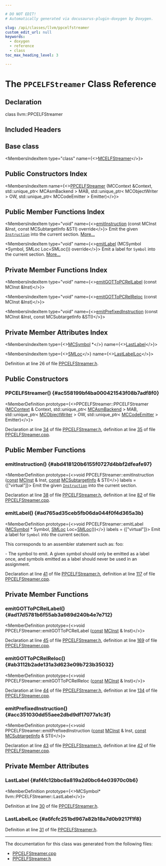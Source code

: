 ```yaml
---

# DO NOT EDIT!
# Automatically generated via docusaurus-plugin-doxygen by Doxygen.

slug: /api/classes/llvm/ppcelfstreamer
custom_edit_url: null
keywords:
  - doxygen
  - reference
  - class
toc_max_heading_level: 3

---
```





# The `PPCELFStreamer` Class Reference

<DoxygenPage pluginConfig={pluginConfig}>



## Declaration

<CodeBlock>class llvm::PPCELFStreamer</CodeBlock>

## Included Headers

<IncludesList>
<IncludesListItem
  filePath="Target/PowerPC/MCTargetDesc/PPCELFStreamer.h"
  permalink="/docs/api/files/lib/lib/target/lib/target/powerpc/lib/target/powerpc/mctargetdesc/ppcelfstreamer-h"
  isLocal="true" />
</IncludesList>

## Base class

<MembersIndex>

<MembersIndexItem
  type="class"
  name={<><a href="/docs/api/classes/llvm/mcelfstreamer">MCELFStreamer</a></>}>
</MembersIndexItem>

</MembersIndex>

## Public Constructors Index

<MembersIndex>

<MembersIndexItem
  name={<><a href="#ac558199bf4ba000421543f08b7adf8f0">PPCELFStreamer</a> (MCContext &amp;Context, std::unique&#95;ptr&lt; MCAsmBackend &gt; MAB, std::unique&#95;ptr&lt; MCObjectWriter &gt; OW, std::unique&#95;ptr&lt; MCCodeEmitter &gt; Emitter)</>}>
</MembersIndexItem>

</MembersIndex>

## Public Member Functions Index

<MembersIndex>

<MembersIndexItem
  type="void"
  name={<><a href="#abd418120b6155f0727d4bbf2dfeafe97">emitInstruction</a> (const MCInst &amp;Inst, const MCSubtargetInfo &amp;STI) override</>}>
Emit the given <code><a href="/docs/api/classes/llvm/instruction">Instruction</a></code> into the current section. <a href="#abd418120b6155f0727d4bbf2dfeafe97">More...</a>
</MembersIndexItem>

<MembersIndexItem
  type="void"
  name={<><a href="#ad765ad35ceb5fb06da044f0f4d365a3b">emitLabel</a> (MCSymbol &#42;Symbol, SMLoc Loc=SMLoc()) override</>}>
Emit a label for <code>Symbol</code> into the current section. <a href="#ad765ad35ceb5fb06da044f0f4d365a3b">More...</a>
</MembersIndexItem>

</MembersIndex>

## Private Member Functions Index

<MembersIndex>

<MembersIndexItem
  type="void"
  name={<><a href="#ad17d5781b6f55ab3a989d240b4e7e712">emitGOTToPCRelLabel</a> (const MCInst &amp;Inst)</>}>
</MembersIndexItem>

<MembersIndexItem
  type="void"
  name={<><a href="#ab3112b2ade131a3d623e09b723b35032">emitGOTToPCRelReloc</a> (const MCInst &amp;Inst)</>}>
</MembersIndexItem>

<MembersIndexItem
  type="void"
  name={<><a href="#acc351030dd55aee2dbd9df17077a1c3f">emitPrefixedInstruction</a> (const MCInst &amp;Inst, const MCSubtargetInfo &amp;STI)</>}>
</MembersIndexItem>

</MembersIndex>

## Private Member Attributes Index

<MembersIndex>

<MembersIndexItem
  type={<><a href="/docs/api/classes/llvm/mcsymbol">MCSymbol</a> &#42;</>}
  name={<><a href="#af4fc12bbc6a819a2d0bc64e03970c0b6">LastLabel</a></>}>
</MembersIndexItem>

<MembersIndexItem
  type={<><a href="/docs/api/classes/llvm/smloc">SMLoc</a></>}
  name={<><a href="#a6fcfc251bd967a82b18a7d0b9217f1f8">LastLabelLoc</a></>}>
</MembersIndexItem>

</MembersIndex>


Definition at line 26 of file <a href="/docs/api/files/lib/lib/target/lib/target/powerpc/lib/target/powerpc/mctargetdesc/ppcelfstreamer-h">PPCELFStreamer.h</a>.

<SectionDefinition>

## Public Constructors

### PPCELFStreamer() {#ac558199bf4ba000421543f08b7adf8f0}

<MemberDefinition
  prototype={<>PPCELFStreamer::PPCELFStreamer (<a href="/docs/api/classes/llvm/mccontext">MCContext</a> &amp; Context, std::unique&#95;ptr&lt; <a href="/docs/api/classes/llvm/mcasmbackend">MCAsmBackend</a> &gt; MAB, std::unique&#95;ptr&lt; <a href="/docs/api/classes/llvm/mcobjectwriter">MCObjectWriter</a> &gt; OW, std::unique&#95;ptr&lt; <a href="/docs/api/classes/llvm/mccodeemitter">MCCodeEmitter</a> &gt; Emitter)</>}>

Declaration at line <a href="/docs/api/files/lib/lib/target/lib/target/powerpc/lib/target/powerpc/mctargetdesc/ppcelfstreamer-h/#l00034">34</a> of file <a href="/docs/api/files/lib/lib/target/lib/target/powerpc/lib/target/powerpc/mctargetdesc/ppcelfstreamer-h">PPCELFStreamer.h</a>, definition at line <a href="/docs/api/files/lib/lib/target/lib/target/powerpc/lib/target/powerpc/mctargetdesc/ppcelfstreamer-cpp/#l00035">35</a> of file <a href="/docs/api/files/lib/lib/target/lib/target/powerpc/lib/target/powerpc/mctargetdesc/ppcelfstreamer-cpp">PPCELFStreamer.cpp</a>.
</MemberDefinition>

</SectionDefinition>

<SectionDefinition>

## Public Member Functions

### emitInstruction() {#abd418120b6155f0727d4bbf2dfeafe97}

<MemberDefinition
  prototype={<>void PPCELFStreamer::emitInstruction (<a href="/docs/api/files/lib/lib/target/lib/target/aarch64/aarch64promoteconstant-cpp/#a90f8350fecae261c25be85d38b451bff">const</a> <a href="/docs/api/classes/llvm/mcinst">MCInst</a> &amp; Inst, <a href="/docs/api/files/lib/lib/target/lib/target/aarch64/aarch64promoteconstant-cpp/#a90f8350fecae261c25be85d38b451bff">const</a> <a href="/docs/api/classes/llvm/mcsubtargetinfo">MCSubtargetInfo</a> &amp; STI)</>}
  labels = {["virtual"]}>
Emit the given <code><a href="/docs/api/classes/llvm/instruction">Instruction</a></code> into the current section.

Declaration at line <a href="/docs/api/files/lib/lib/target/lib/target/powerpc/lib/target/powerpc/mctargetdesc/ppcelfstreamer-h/#l00038">38</a> of file <a href="/docs/api/files/lib/lib/target/lib/target/powerpc/lib/target/powerpc/mctargetdesc/ppcelfstreamer-h">PPCELFStreamer.h</a>, definition at line <a href="/docs/api/files/lib/lib/target/lib/target/powerpc/lib/target/powerpc/mctargetdesc/ppcelfstreamer-cpp/#l00082">82</a> of file <a href="/docs/api/files/lib/lib/target/lib/target/powerpc/lib/target/powerpc/mctargetdesc/ppcelfstreamer-cpp">PPCELFStreamer.cpp</a>.
</MemberDefinition>

### emitLabel() {#ad765ad35ceb5fb06da044f0f4d365a3b}

<MemberDefinition
  prototype={<>void PPCELFStreamer::emitLabel (<a href="/docs/api/classes/llvm/mcsymbol">MCSymbol</a> &#42; Symbol, <a href="/docs/api/classes/llvm/smloc">SMLoc</a> Loc=<a href="/docs/api/classes/llvm/smloc">SMLoc</a>())</>}
  labels = {["virtual"]}>
Emit a label for <code>Symbol</code> into the current section.

This corresponds to an assembler statement such as: foo:


<ParametersList title="Parameters">
<ParametersListItem name="Symbol">- The symbol to emit. A given symbol should only be emitted as a label once, and symbols emitted as a label should never be used in an assignment.</ParametersListItem>
</ParametersList>

Declaration at line <a href="/docs/api/files/lib/lib/target/lib/target/powerpc/lib/target/powerpc/mctargetdesc/ppcelfstreamer-h/#l00041">41</a> of file <a href="/docs/api/files/lib/lib/target/lib/target/powerpc/lib/target/powerpc/mctargetdesc/ppcelfstreamer-h">PPCELFStreamer.h</a>, definition at line <a href="/docs/api/files/lib/lib/target/lib/target/powerpc/lib/target/powerpc/mctargetdesc/ppcelfstreamer-cpp/#l00117">117</a> of file <a href="/docs/api/files/lib/lib/target/lib/target/powerpc/lib/target/powerpc/mctargetdesc/ppcelfstreamer-cpp">PPCELFStreamer.cpp</a>.
</MemberDefinition>

</SectionDefinition>

<SectionDefinition>

## Private Member Functions

### emitGOTToPCRelLabel() {#ad17d5781b6f55ab3a989d240b4e7e712}

<MemberDefinition
  prototype={<>void PPCELFStreamer::emitGOTToPCRelLabel (<a href="/docs/api/files/lib/lib/target/lib/target/aarch64/aarch64promoteconstant-cpp/#a90f8350fecae261c25be85d38b451bff">const</a> <a href="/docs/api/classes/llvm/mcinst">MCInst</a> &amp; Inst)</>}>

Declaration at line <a href="/docs/api/files/lib/lib/target/lib/target/powerpc/lib/target/powerpc/mctargetdesc/ppcelfstreamer-h/#l00045">45</a> of file <a href="/docs/api/files/lib/lib/target/lib/target/powerpc/lib/target/powerpc/mctargetdesc/ppcelfstreamer-h">PPCELFStreamer.h</a>, definition at line <a href="/docs/api/files/lib/lib/target/lib/target/powerpc/lib/target/powerpc/mctargetdesc/ppcelfstreamer-cpp/#l00169">169</a> of file <a href="/docs/api/files/lib/lib/target/lib/target/powerpc/lib/target/powerpc/mctargetdesc/ppcelfstreamer-cpp">PPCELFStreamer.cpp</a>.
</MemberDefinition>

### emitGOTToPCRelReloc() {#ab3112b2ade131a3d623e09b723b35032}

<MemberDefinition
  prototype={<>void PPCELFStreamer::emitGOTToPCRelReloc (<a href="/docs/api/files/lib/lib/target/lib/target/aarch64/aarch64promoteconstant-cpp/#a90f8350fecae261c25be85d38b451bff">const</a> <a href="/docs/api/classes/llvm/mcinst">MCInst</a> &amp; Inst)</>}>

Declaration at line <a href="/docs/api/files/lib/lib/target/lib/target/powerpc/lib/target/powerpc/mctargetdesc/ppcelfstreamer-h/#l00044">44</a> of file <a href="/docs/api/files/lib/lib/target/lib/target/powerpc/lib/target/powerpc/mctargetdesc/ppcelfstreamer-h">PPCELFStreamer.h</a>, definition at line <a href="/docs/api/files/lib/lib/target/lib/target/powerpc/lib/target/powerpc/mctargetdesc/ppcelfstreamer-cpp/#l00134">134</a> of file <a href="/docs/api/files/lib/lib/target/lib/target/powerpc/lib/target/powerpc/mctargetdesc/ppcelfstreamer-cpp">PPCELFStreamer.cpp</a>.
</MemberDefinition>

### emitPrefixedInstruction() {#acc351030dd55aee2dbd9df17077a1c3f}

<MemberDefinition
  prototype={<>void PPCELFStreamer::emitPrefixedInstruction (<a href="/docs/api/files/lib/lib/target/lib/target/aarch64/aarch64promoteconstant-cpp/#a90f8350fecae261c25be85d38b451bff">const</a> <a href="/docs/api/classes/llvm/mcinst">MCInst</a> &amp; Inst, <a href="/docs/api/files/lib/lib/target/lib/target/aarch64/aarch64promoteconstant-cpp/#a90f8350fecae261c25be85d38b451bff">const</a> <a href="/docs/api/classes/llvm/mcsubtargetinfo">MCSubtargetInfo</a> &amp; STI)</>}>

Declaration at line <a href="/docs/api/files/lib/lib/target/lib/target/powerpc/lib/target/powerpc/mctargetdesc/ppcelfstreamer-h/#l00043">43</a> of file <a href="/docs/api/files/lib/lib/target/lib/target/powerpc/lib/target/powerpc/mctargetdesc/ppcelfstreamer-h">PPCELFStreamer.h</a>, definition at line <a href="/docs/api/files/lib/lib/target/lib/target/powerpc/lib/target/powerpc/mctargetdesc/ppcelfstreamer-cpp/#l00042">42</a> of file <a href="/docs/api/files/lib/lib/target/lib/target/powerpc/lib/target/powerpc/mctargetdesc/ppcelfstreamer-cpp">PPCELFStreamer.cpp</a>.
</MemberDefinition>

</SectionDefinition>

<SectionDefinition>

## Private Member Attributes

### LastLabel {#af4fc12bbc6a819a2d0bc64e03970c0b6}

<MemberDefinition
  prototype={<>MCSymbol&#42; llvm::PPCELFStreamer::LastLabel</>}>

Definition at line <a href="/docs/api/files/lib/lib/target/lib/target/powerpc/lib/target/powerpc/mctargetdesc/ppcelfstreamer-h/#l00030">30</a> of file <a href="/docs/api/files/lib/lib/target/lib/target/powerpc/lib/target/powerpc/mctargetdesc/ppcelfstreamer-h">PPCELFStreamer.h</a>.
</MemberDefinition>

### LastLabelLoc {#a6fcfc251bd967a82b18a7d0b9217f1f8}

<MemberDefinition
  prototype="SMLoc llvm::PPCELFStreamer::LastLabelLoc">

Definition at line <a href="/docs/api/files/lib/lib/target/lib/target/powerpc/lib/target/powerpc/mctargetdesc/ppcelfstreamer-h/#l00031">31</a> of file <a href="/docs/api/files/lib/lib/target/lib/target/powerpc/lib/target/powerpc/mctargetdesc/ppcelfstreamer-h">PPCELFStreamer.h</a>.
</MemberDefinition>

</SectionDefinition>

<hr/>

The documentation for this class was generated from the following files:

<ul>
<li><a href="/docs/api/files/lib/lib/target/lib/target/powerpc/lib/target/powerpc/mctargetdesc/ppcelfstreamer-cpp">PPCELFStreamer.cpp</a></li>
<li><a href="/docs/api/files/lib/lib/target/lib/target/powerpc/lib/target/powerpc/mctargetdesc/ppcelfstreamer-h">PPCELFStreamer.h</a></li>
</ul>

</DoxygenPage>
